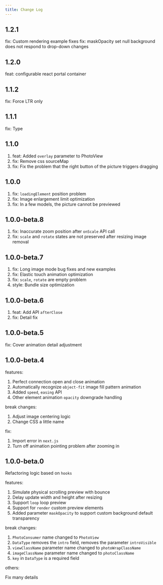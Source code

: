 ```yaml
---
title: Change Log
---
```


## 1.2.1

fix: Custom rendering example fixes
fix: maskOpacity set null background does not respond to drop-down changes

## 1.2.0

feat: configurable react portal container

## 1.1.2

fix: Force LTR only

## 1.1.1

fix: Type

## 1.1.0

1. feat: Added `overlay` parameter to PhotoView
2. fix: Remove css sourceMap
3. fix: Fix the problem that the right button of the picture triggers dragging

## 1.0.0

1. fix: `loadingElement` position problem
2. fix: Image enlargement limit optimization
3. fix: In a few models, the picture cannot be previewed

## 1.0.0-beta.8

1. fix: Inaccurate zoom position after `onScale` API call
2. fix: `scale` and `rotate` states are not preserved after resizing image removal

## 1.0.0-beta.7

1. fix: Long image mode bug fixes and new examples
2. fix: Elastic touch animation optimization
3. fix: `scale`, `rotate` are empty problem
4. style: Bundle size optimization

## 1.0.0-beta.6

1. feat: Add API `afterClose`
2. fix: Detail fix

## 1.0.0-beta.5

fix: Cover animation detail adjustment

## 1.0.0-beta.4

features:

1. Perfect connection open and close animation
2. Automatically recognize `object-fit` image fill pattern animation
3. Added `speed`, `easing` API
4. Other element animation `opacity` downgrade handling

break changes:

1. Adjust image centering logic
2. Change CSS a little name

fix:

1. Import error in `next.js`
2. Turn off animation pointing problem after zooming in

## 1.0.0-beta.0

Refactoring logic based on `hooks`

features:

1. Simulate physical scrolling preview with bounce
2. Delay update width and height after resizing
3. Support `loop` loop preview
4. Support for `render` custom preview elements
5. Added parameter `maskOpacity` to support custom background default transparency

break changes:

1. `PhotoConsumer` name changed to `PhotoView`
2. `DataType` removes the `intro` field, removes the parameter `introVisible`
3. `viewClassName` parameter name changed to `photoWrapClassName`
4. `imageClassName` parameter name changed to `photoClassName`
5. `key` in `DataType` is a required field

others:

Fix many details

